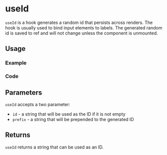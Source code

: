 

<Meta of={allStories} />

# useId

`useId` is a hook generates a random id that persists across renders. The hook is usually used to bind input elements to labels. The generated random id is saved to ref and will not change unless the component is unmounted.

## Usage

### Example

<Canvas of={allStories.Usage} />

### Code

<Source of={allStories.Usage} />

## Parameters

`useId` accepts a two parameter:

- `id` - a string that will be used as the ID if it is not empty
- `prefix` - a string that will be prepended to the generated ID

## Returns

`useId` returns a string that can be used as an ID.
